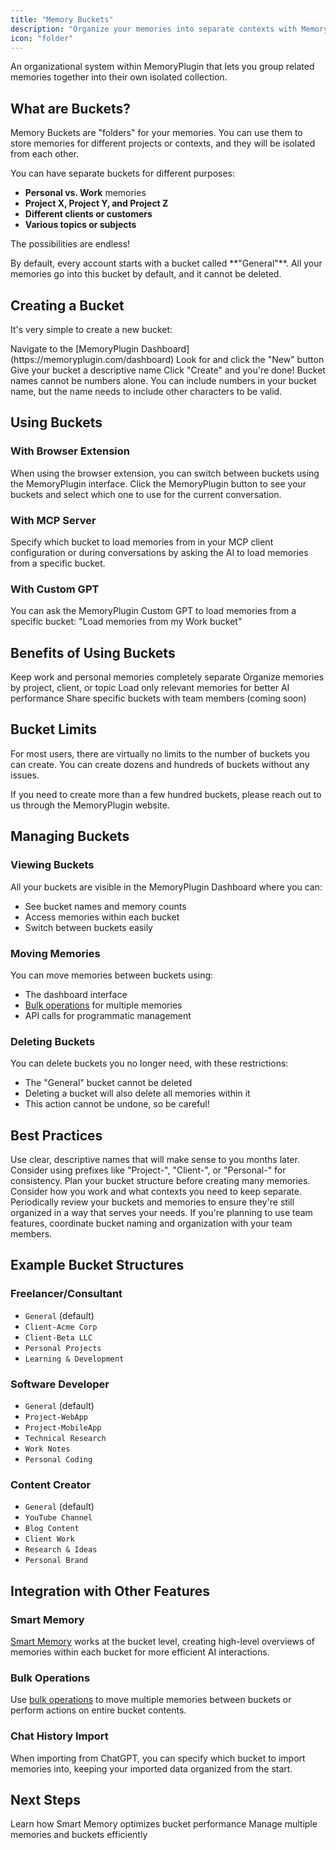 ```yaml
---
title: "Memory Buckets"
description: "Organize your memories into separate contexts with MemoryPlugin's bucket system"
icon: "folder"
---
```


An organizational system within MemoryPlugin that lets you group related memories together into their own isolated collection.

## What are Buckets?

Memory Buckets are "folders" for your memories. You can use them to store memories for different projects or contexts, and they will be isolated from each other.

You can have separate buckets for different purposes:
- **Personal vs. Work** memories
- **Project X, Project Y, and Project Z**
- **Different clients or customers**
- **Various topics or subjects**

The possibilities are endless!

<Info>
By default, every account starts with a bucket called **"General"**. All your memories go into this bucket by default, and it cannot be deleted.
</Info>

## Creating a Bucket

It's very simple to create a new bucket:

<Steps>
  <Step title="Open Dashboard">
    Navigate to the [MemoryPlugin Dashboard](https://memoryplugin.com/dashboard)
  </Step>
  <Step title="Click New Button">
    Look for and click the "New" button
  </Step>
  <Step title="Name Your Bucket">
    Give your bucket a descriptive name
  </Step>
  <Step title="Create">
    Click "Create" and you're done!
  </Step>
</Steps>

<Warning>
Bucket names cannot be numbers alone. You can include numbers in your bucket name, but the name needs to include other characters to be valid.
</Warning>

## Using Buckets

### With Browser Extension
When using the browser extension, you can switch between buckets using the MemoryPlugin interface. Click the MemoryPlugin button to see your buckets and select which one to use for the current conversation.

### With MCP Server
Specify which bucket to load memories from in your MCP client configuration or during conversations by asking the AI to load memories from a specific bucket.

### With Custom GPT
You can ask the MemoryPlugin Custom GPT to load memories from a specific bucket: "Load memories from my Work bucket"

## Benefits of Using Buckets

<CardGroup cols={2}>
  <Card title="Context Separation" icon="layer-group">
    Keep work and personal memories completely separate
  </Card>
  <Card title="Project Organization" icon="folder-tree">
    Organize memories by project, client, or topic
  </Card>
  <Card title="Focused Loading" icon="bullseye">
    Load only relevant memories for better AI performance
  </Card>
  <Card title="Team Collaboration" icon="users">
    Share specific buckets with team members (coming soon)
  </Card>
</CardGroup>

## Bucket Limits

<Info>
For most users, there are virtually no limits to the number of buckets you can create. You can create dozens and hundreds of buckets without any issues.
</Info>

If you need to create more than a few hundred buckets, please reach out to us through the MemoryPlugin website.

## Managing Buckets

### Viewing Buckets
All your buckets are visible in the MemoryPlugin Dashboard where you can:
- See bucket names and memory counts
- Access memories within each bucket
- Switch between buckets easily

### Moving Memories
You can move memories between buckets using:
- The dashboard interface
- [Bulk operations](/features/bulk-operations) for multiple memories
- API calls for programmatic management

### Deleting Buckets
You can delete buckets you no longer need, with these restrictions:
- The "General" bucket cannot be deleted
- Deleting a bucket will also delete all memories within it
- This action cannot be undone, so be careful!

## Best Practices

<AccordionGroup>
  <Accordion title="Naming Convention">
    Use clear, descriptive names that will make sense to you months later. Consider using prefixes like "Project-", "Client-", or "Personal-" for consistency.
  </Accordion>
  <Accordion title="Bucket Strategy">
    Plan your bucket structure before creating many memories. Consider how you work and what contexts you need to keep separate.
  </Accordion>
  <Accordion title="Regular Review">
    Periodically review your buckets and memories to ensure they're still organized in a way that serves your needs.
  </Accordion>
  <Accordion title="Team Coordination">
    If you're planning to use team features, coordinate bucket naming and organization with your team members.
  </Accordion>
</AccordionGroup>

## Example Bucket Structures

### Freelancer/Consultant
- `General` (default)
- `Client-Acme Corp`
- `Client-Beta LLC`
- `Personal Projects`
- `Learning & Development`

### Software Developer
- `General` (default)
- `Project-WebApp`
- `Project-MobileApp`
- `Technical Research`
- `Work Notes`
- `Personal Coding`

### Content Creator
- `General` (default)
- `YouTube Channel`
- `Blog Content`
- `Client Work`
- `Research & Ideas`
- `Personal Brand`

## Integration with Other Features

### Smart Memory
[Smart Memory](/features/smart-memory) works at the bucket level, creating high-level overviews of memories within each bucket for more efficient AI interactions.

### Bulk Operations
Use [bulk operations](/features/bulk-operations) to move multiple memories between buckets or perform actions on entire bucket contents.

### Chat History Import
When importing from ChatGPT, you can specify which bucket to import memories into, keeping your imported data organized from the start.

## Next Steps

<CardGroup cols={2}>
  <Card
    title="Smart Memory"
    icon="brain"
    href="/features/smart-memory"
  >
    Learn how Smart Memory optimizes bucket performance
  </Card>
  <Card
    title="Bulk Operations"
    icon="list"
    href="/features/bulk-operations"
  >
    Manage multiple memories and buckets efficiently
  </Card>
</CardGroup>